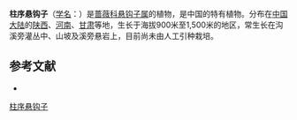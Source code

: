 {{Speciesbox
| name = 柱序悬钩子
| status = 
| status_system = 
| image =
| genus = Rubus
| species = subcoreanus
| authority = Yu et Lu
}}

'''柱序悬钩子'''（[[学名|学名]]：{{lang|la|''Rubus subcoreanus''}}）是[[蔷薇科|蔷薇科]][[悬钩子属|悬钩子属]]的植物，是中国的特有植物。分布在[[中国大陆|中国大陆]]的[[陕西|陕西]]、[[河南|河南]]、[[甘肃|甘肃]]等地，生长于海拔900米至1,500米的地区，常生长在沟溪旁灌丛中、山坡及溪旁悬岩上，目前尚未由人工引种栽培。

== 参考文献 ==
<div class="references-small">
* {{cite web| url =http://www.bioinfo.cn/db05/KmzwSpecies.php?action=view&id=19497| title =柱序悬钩子| work =《中国高等植物数据库全库》| publisher =中国科学院微生物研究所| author =昆明植物研究所| accessdate =2009-02-25| deadurl =yes| archiveurl =https://web.archive.org/web/20160305013816/http://www.bioinfo.cn/db05/KmzwSpecies.php?action=view&id=19497| archivedate =2016-03-05}}
</div>
{{Taxonbar|from=Q11109311}}

[[Category:悬钩子属|柱序悬钩子]]


{{植物小作品}}